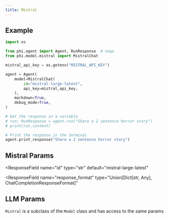 ```yaml
---
title: Mistral
---
```


## Example

<CodeGroup>

```python agent.py
import os

from phi.agent import Agent, RunResponse  # noqa
from phi.model.mistral import MistralChat

mistral_api_key = os.getenv("MISTRAL_API_KEY")

agent = Agent(
    model=MistralChat(
        id="mistral-large-latest",
        api_key=mistral_api_key,
    ),
    markdown=True,
    debug_mode=True,
)

# Get the response in a variable
# run: RunResponse = agent.run("Share a 2 sentence horror story")
# print(run.content)

# Print the response in the terminal
agent.print_response("Share a 2 sentence horror story")

```

</CodeGroup>

## Mistral Params

<ResponseField name="name" type="str" default="Mistral"></ResponseField>
<ResponseField
  name="id"
  type="str"
  default="mistral-large-latest"
></ResponseField>
<ResponseField name="temperature" type="float"></ResponseField>
<ResponseField name="max_tokens" type="int" default="1024"></ResponseField>
<ResponseField name="top_p" type="float"></ResponseField>
<ResponseField name="random_seed" type="int"></ResponseField>
<ResponseField name="safe_mode" type="bool"></ResponseField>
<ResponseField name="safe_prompt" type="bool"></ResponseField>
<ResponseField
  name="response_format"
  type="Union[Dict[str, Any], ChatCompletionResponseFormat]"
></ResponseField>

<ResponseField name="api_key" type="str"></ResponseField>
<ResponseField name="endpoint" type="str"></ResponseField>
<ResponseField name="max_retries" type="int"></ResponseField>
<ResponseField name="timeout" type="int"></ResponseField>
<ResponseField name="mistral_client" type="MistralClient"></ResponseField>

## LLM Params

`Mistral` is a subclass of the `Model` class and has access to the same params

<Snippet file="llm-base-reference.mdx" />
